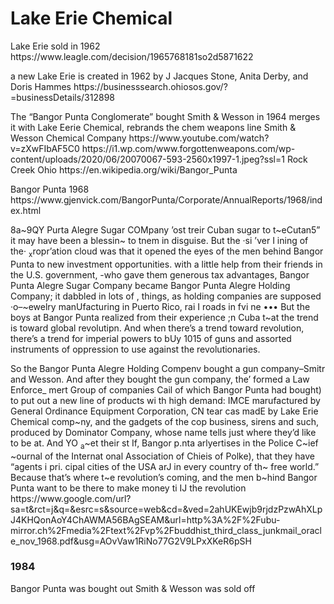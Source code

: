 
# Lake Erie Chemical {-}




Lake Erie sold in 1962 https://www.leagle.com/decision/1965768181so2d5871622

a new Lake Erie is created in 1962 by J Jacques Stone, Anita Derby, and Doris Hammes
https://businesssearch.ohiosos.gov/?=businessDetails/312898

The "Bangor Punta Conglomerate" bought Smith & Wesson in 1964
merges it with Lake Eerie Chemical, rebrands the chem weapons line Smith & Wesson Chemical Company 
https://www.youtube.com/watch?v=zXwFIbAF5C0
https://i1.wp.com/www.forgottenweapons.com/wp-content/uploads/2020/06/20070067-593-2560x1997-1.jpeg?ssl=1
Rock Creek Ohio
https://en.wikipedia.org/wiki/Bangor_Punta


Bangor Punta  1968
https://www.gjenvick.com/BangorPunta/Corporate/AnnualReports/1968/index.html

8a~9QY Purta Alegre Sugar
COMpany 'ost treir Cuban sugar
to t~eCutan5" it may have been
a blessin~ to tnem in disguise.
But the ·si 'ver I ining of the·
~x~ropr'ation cloud was that it
opened the eyes of the men behind
Bangor Punta to new investment
opportunities. with a little
help from their friends in the
U.S. government, -who gave them
generous tax advantages, Bangor
Punta Alegre Sugar Company became
Bangor Punta Alegre Holding
Company; it dabbled in lots of ,
things, as holding companies are
supposed ·o--~ewelry manUfacturing
in Puerto Rico, rai I roads in
fv\a i ne •••
But the boys at Bangor Punta
realized from their experience
;n Cuba t~at the trend is toward
global revolutipn. And when
there's a trend toward revolution,
there's a trend for imperial
powers to bUy 1015 of guns and
assorted instruments of oppression
to use against the revolutionaries.

So the Bangor Punta Alegre
Holding Compenv bought a gun
company--Smitr and Wesson. And
after they bought the gun company,
the' formed a Law Enforce_
mert Group of companies Cail of
which Bangor Punta had bought)
to put out a new line of products
wi th high demand: IMCE marufactured
by General Ordinance Equipment
Corporation, CN tear cas madE
by Lake Erie Chemical comp~ny,
and the gadgets of the cop business,
sirens and such, produced
by Dominator Company, whose name
tells just where they'd like to
be at.
And YO ~a~~et their st If,
Bangor p.nta arlyertises in the
Police C~ief ~ournal of the
Internat onal Association of
Chieis of Polke), that they
have "agents i pri. cipal cities
of the USA arJ in every country
of th~ free world." Because
that's where t~e revolution's
coming, and the men b~hind
Bangor Punta want to be there
to make money ti IJ the revolution
https://www.google.com/url?sa=t&rct=j&q=&esrc=s&source=web&cd=&ved=2ahUKEwjb9rjdzPzwAhXLpJ4KHQonAoY4ChAWMA56BAgSEAM&url=http%3A%2F%2Fubu-mirror.ch%2Fmedia%2Ftext%2Fvp%2Fbuddhist_third_class_junkmail_oracle_nov_1968.pdf&usg=AOvVaw1RiNo77G2V9LPxXKeR6pSH



### 1984

Bangor Punta was bought out
Smith & Wesson was sold off
